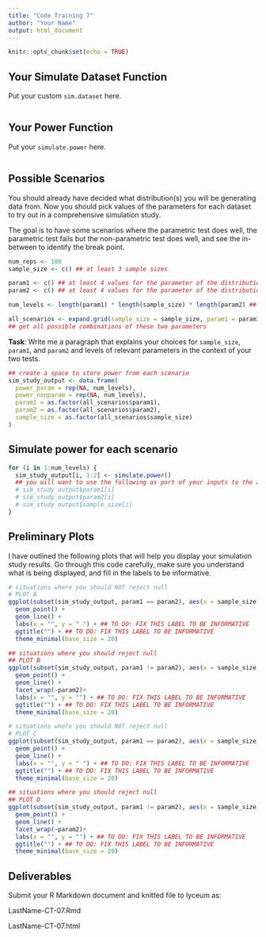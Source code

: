 ```yaml
---
title: "Code Training 7"
author: "Your Name"
output: html_document
---
```


```r
knitr::opts_chunk$set(echo = TRUE)
```

## Your Simulate Dataset Function

Put your custom `sim.dataset` here.

```r

```

## Your Power Function

Put your `simulate.power` here.

```r

```

## Possible Scenarios

You should already have decided what distribution(s) you will be generating data from. Now you should pick values of the parameters for each dataset to try out in a comprehensive simulation study. 

The goal is to have some scenarios where the parametric test does well, the parametric test fails but the non-parametric test does well, and see the in-between to identify the break point. 

```r
num_reps <- 100 
sample_size <- c() ## at least 3 sample sizes

param1 <- c() ## at least 4 values for the parameter of the distribution used for the first data set
param2 <- c() ## at least 4 values for the parameter of the distribution used for the second data set

num_levels <- length(param1) * length(sample_size) * length(param2) ## how many scenarios

all_scenarios <- expand.grid(sample_size = sample_size, param1 = param1, param2 = param2)
## get all possible combinations of these two parameters
```

**Task**: Write me a paragraph that explains your choices for `sample_size`, `param1`, and `param2` and levels of relevant parameters in the context of your two tests.

```r
## create a space to store power from each scenario
sim_study_output <- data.frame(
  power_param = rep(NA, num_levels), 
  power_nonparam = rep(NA, num_levels), 
  param1 = as.factor(all_scenarios$param1), 
  param2 = as.factor(all_scenarios$param2), 
  sample_size = as.factor(all_scenarios$sample_size) 
)
```

## Simulate power for each scenario

```r
for (i in 1:num_levels) {
  sim_study_output[i, 1:2] <- simulate.power()
  ## you will want to use the following as part of your inputs to the above power call
  # sim_study_output$param1[i]
  # sim_study_output$param2[i]
  # sim_study_output$sample_size[i]
}

```

## Preliminary Plots

I have outlined the following plots that will help you display your simulation study results. Go through this code carefully, make sure you understand what is being displayed, and fill in the labels to be informative.

```r
# situations where you should NOT reject null
# PLOT A
ggplot(subset(sim_study_output, param1 == param2), aes(x = sample_size, y = power_param, col = param1, group = param1)) +
  geom_point() +
  geom_line() +
  labs(x = "", y = " ") + ## TO DO: FIX THIS LABEL TO BE INFORMATIVE
  ggtitle("") + ## TO DO: FIX THIS LABEL TO BE INFORMATIVE
  theme_minimal(base_size = 20)

## situations where you should reject null
## PLOT B
ggplot(subset(sim_study_output, param1 != param2), aes(x = sample_size, y = power_param, col = param1, group = param1)) +
  geom_point() +
  geom_line() +
  facet_wrap(~param2)+
  labs(x = "", y = "") + ## TO DO: FIX THIS LABEL TO BE INFORMATIVE
  ggtitle("") + ## TO DO: FIX THIS LABEL TO BE INFORMATIVE
  theme_minimal(base_size = 20)

# situations where you should NOT reject null
# PLOT C
ggplot(subset(sim_study_output, param1 == param2), aes(x = sample_size, y = power_nonparam, col = param1, group = param1)) +
  geom_point() +
  geom_line() +
  labs(x = "", y = " ") + ## TO DO: FIX THIS LABEL TO BE INFORMATIVE
  ggtitle("") + ## TO DO: FIX THIS LABEL TO BE INFORMATIVE
  theme_minimal(base_size = 20)

## situations where you should reject null
## PLOT D
ggplot(subset(sim_study_output, param1 != param2), aes(x = sample_size, y = power_nonparam, col = param1, group = param1)) +
  geom_point() +
  geom_line() +
  facet_wrap(~param2)+
  labs(x = "", y = "") + ## TO DO: FIX THIS LABEL TO BE INFORMATIVE
  ggtitle("") + ## TO DO: FIX THIS LABEL TO BE INFORMATIVE
  theme_minimal(base_size = 20)
```

## Deliverables

Submit your R Markdown document and knitted file to lyceum as:

LastName-CT-07.Rmd 

LastName-CT-07.html
